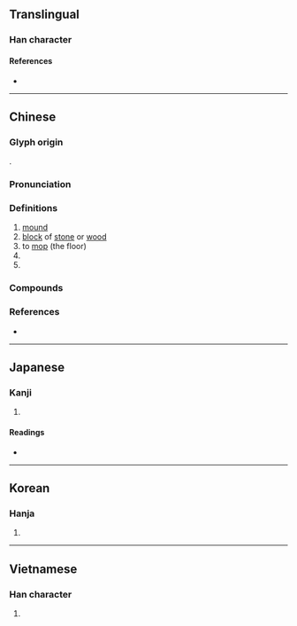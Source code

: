 {{character info}}
==Translingual==

===Han character===
{{Han char|rn=32|rad=土|as=12|sn=15|four=48147|canj=GYDK|ids=⿰土敦}}

====References====
* {{Han ref|kx=0239.010|dkj=05470|dj=0478.030|hdz=10488.190|uh=58A9|ud=22697|bh=BC5B|bd=48219}}

----

==Chinese==
{{zh-forms|ss=敦|alt=墪}}

===Glyph origin===
{{Han etym}}
{{Han compound|土|敦|c1=s|c2=p|t1=soil|ls=psc}}.

===Pronunciation===
{{zh-pron
|m=dūn,er=y
|m_note=dūnr - “block of stone or wood; seat”
|c=deon1,dan1,dan2
|j=dung1
|mn=tun
|mc=y
|oc=y
|cat=n,v,cls
}}

===Definitions===
{{zh-hanzi}}

# [[mound]]
# [[block]] of [[stone]] or [[wood]]
# to [[mop]] (the floor)
# {{zh-classifier|[[densely]] [[grow]]ing [[plant]]s|t=[[cluster]]}}
# {{zh-classifier|[[round]]s in a [[card game]]|t=[[trick]]}}

===Compounds===
{{zh-der|厚墩墩|塔墩|墩嘴|墩子|墩布|墩打|墩臺|墩鎖|打塔墩|搭墩|樹墩|橋墩|矮墩墩|石墩|繡墩|繡墩草|胖墩兒|胖墩墩|臺墩|蒲墩兒|門墩|香墩兒|齊墩果|雙墩|徐墩|嚴家墩|唐家墩|磉墩|墩闊坦|阿克提坎墩|三墩}}

===References===
* {{R:yue:Hanzi}}

----

==Japanese==

===Kanji===
{{ja-kanji|grade=|rs=土12}}

# {{rfdef|ja|sort=土12}}

====Readings====
* {{ja-readings|on=[[とん]] (ton)|kun=}}

----

==Korean==

===Hanja===
{{ko-hanja|hangeul=돈|rv=don|mr=ton}}

# {{rfdef|ko|sort=土12}}

----

==Vietnamese==

===Han character===
{{vi-readings|reading=đôn|rs=土12}}

# {{rfdef|vi|sort=土12}}